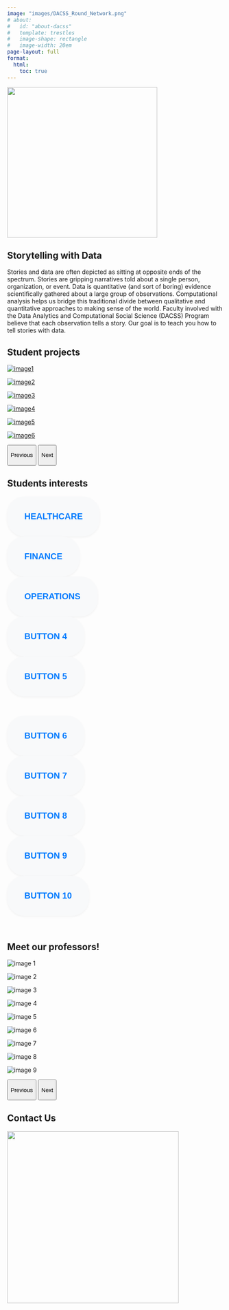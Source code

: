 ```yaml
---
image: "images/DACSS_Round_Network.png"
# about:
#   id: "about-dacss"
#   template: trestles
#   image-shape: rectangle
#   image-width: 20em
page-layout: full
format:
  html:
    toc: true
---
```


<!-- Center Align main image -->

::: {.d-flex .justify-content-center}
<img src="images/DACSS_Round_Network.png" class="rounded" width="350" height="350"/>
:::

::: {#about-dacss}
## Storytelling with Data

Stories and data are often depicted as sitting at opposite ends of the spectrum. Stories are gripping narratives told about a single person, organization, or event. Data is quantitative (and sort of boring) evidence scientifically gathered about a large group of observations. Computational analysis helps us bridge this traditional divide between qualitative and quantitative approaches to making sense of the world. Faculty involved with the Data Analytics and Computational Social Science (DACSS) Program believe that each observation tells a story. Our goal is to teach you how to tell stories with data.
:::

## Student projects

<link href="https://cdn.jsdelivr.net/npm/bootstrap@5.0.0-beta3/dist/css/bootstrap.min.css" rel="stylesheet" integrity="sha384-eOJMYsd53ii+scO/bJGFsiCZc+5NDVN2yr8+0RDqr0Ql0h+rP48ckxlpbzKgwra6" crossorigin="anonymous">

::: {#studentProjects .carousel .slide .w-100 .d-flex .justify-content-center data-ride="carousel"}
::: carousel-inner
::: {.carousel-item .active}
::: row
::: col-4
<a href="https://example1.com" target="_blank"> <img src="images/image1.jpg" alt="image1" class="img-fluid"/> </a>
:::

::: col-4
<a href="https://example2.com" target="_blank"> <img src="images/image2.jpg" alt="image2" class="img-fluid"/> </a>
:::

::: col-4
<a href="https://example3.com" target="_blank"> <img src="images/image3.jpg" alt="image3" class="img-fluid"/> </a>
:::
:::
:::

::: carousel-item
::: row
::: col-4
<a href="https://example4.com" target="_blank"> <img src="images/image4.jpg" alt="image4" class="img-fluid"/> </a>
:::

::: col-4
<a href="https://example5.com" target="_blank"> <img src="images/image5.jpg" alt="image5" class="img-fluid"/> </a>
:::

::: col-4
<a href="https://example6.com" target="_blank"> <img src="images/image6.jpg" alt="image6" class="img-fluid"/> </a>
:::
:::
:::
:::

<button class="carousel-control-prev" type="button" data-bs-target="#studentProjects" data-bs-slide="prev">

[Previous]{.visually-hidden}

</button>

<button class="carousel-control-next" type="button" data-bs-target="#studentProjects" data-bs-slide="next">

[Next]{.visually-hidden}

</button>
:::

```{=html}
<script src="https://cdn.jsdelivr.net/npm/bootstrap@5.0.0-beta3/dist/js/bootstrap.bundle.min.js" integrity="sha384-JEW9xMcG8R+pH31jmWH6WWP0WintQrMb4s7ZOdauHnUtxwoG2vI5DkLtS3qm9Ekf" crossorigin="anonymous"></script>
```
## Students interests

<!-- <button id="healthcare">Healthcare</button> -->

<!-- <button id="finance">Finance</button> -->

<!-- <button id="operations">Operations</button> -->

```{=html}
<style>
  .btn-light {
    background: #f8f9fa;
    border: none;
    border-radius: 40px;
    padding: 15px 40px;
    font-size: 20px;
    font-weight: bold;
    color: #007bff;
    text-transform: uppercase;
    box-shadow: 0 2px 5px rgba(0, 0, 0, 0.05);
    transition: all 0.3s ease;
    cursor: pointer;
  }
  .btn-light:hover {
    transform: translateY(-3px);
    box-shadow: 0 4px 8px rgba(0, 0, 0, 0.1);
  }
  .btn-light:active {
    transform: translateY(3px);
    box-shadow: 0 2px 4px rgba(0, 0, 0, 0.05);
  }
</style>
```
::: {.container .mt-5}
::: row
::: col-sm-2
<button id="healthcare" class="btn btn-light btn-block">

Healthcare

</button>
:::

::: col-sm-2
<button id="finance" class="btn btn-light btn-block">

Finance

</button>
:::

::: col-sm-2
<button id="operations" class="btn btn-light btn-block">

Operations

</button>
:::

::: col-sm-2
<button id class="btn btn-light btn-block">

Button 4

</button>
:::

::: col-sm-2
<button id class="btn btn-light btn-block">

Button 5

</button>
:::

<br>
:::

::: row
::: col-sm-2
<button id class="btn btn-light btn-block">

Button 6

</button>
:::

::: col-sm-2
<button id class="btn btn-light btn-block">

Button 7

</button>
:::

::: col-sm-2
<button id class="btn btn-light btn-block">

Button 8

</button>
:::

::: col-sm-2
<button id class="btn btn-light btn-block">

Button 9

</button>
:::

::: col-sm-2
<button id class="btn btn-light btn-block">

Button 10

</button>
:::
:::
:::

```{=html}
<script>
    document.getElementById("healthcare").addEventListener("click", function(){
        window.open("./people.html#category=healthcare", "_blank");
    });
    
    
    document.getElementById("finance").addEventListener("click", function(){
        window.open("./people.html#category=finance", "_blank");
    });
    
    document.getElementById("operations").addEventListener("click", function(){
        window.open("./people.html#category=operations", "_blank");
    });
</script>
```
<br>

## Meet our professors!

<!-- carousel for the professors -->

<link href="https://cdn.jsdelivr.net/npm/bootstrap@5.0.0-beta3/dist/css/bootstrap.min.css" rel="stylesheet" integrity="sha384-eOJMYsd53ii+scO/bJGFsiCZc+5NDVN2yr8+0RDqr0Ql0h+rP48ckxlpbzKgwra6" crossorigin="anonymous">

::: {#carouselExample .carousel .slide .w-75 .d-flex .justify-content-center data-ride="carousel"}
::: carousel-inner
::: {.carousel-item .active}
::: row
::: col-4
<img src="images/image1.jpg" alt="image 1" class="img-fluid"/>
:::

::: col-4
<img src="images/image2.jpg" alt="image 2" class="img-fluid"/>
:::

::: col-4
<img src="images/image3.jpg" alt="image 3" class="img-fluid"/>
:::
:::
:::

::: carousel-item
::: row
::: col-4
<img src="images/image4.jpg" alt="image 4" class="img-fluid"/>
:::

::: col-4
<img src="images/image5.jpg" alt="image 5" class="img-fluid"/>
:::

::: col-4
<img src="images/image6.jpg" alt="image 6" class="img-fluid"/>
:::
:::
:::

::: carousel-item
::: row
::: col-4
<img src="images/image7.jpg" alt="image 7" class="img-fluid"/>
:::

::: col-4
<img src="images/image8.jpg" alt="image 8" class="img-fluid"/>
:::

::: col-4
<img src="images/image9.jpg" alt="image 9" class="img-fluid"/>
:::
:::
:::
:::

<!-- Dont change the button buttons -->

<button class="carousel-control-prev" type="button" data-bs-target="#carouselExample" data-bs-slide="prev">

[Previous]{.visually-hidden}

</button>

<button class="carousel-control-next" type="button" data-bs-target="#carouselExample" data-bs-slide="next">

[Next]{.visually-hidden}

</button>
:::

```{=html}
<script src="https://cdn.jsdelivr.net/npm/bootstrap@5.0.0-beta3/dist/js/bootstrap.bundle.min.js" integrity="sha384-JEW9xMcG8R+pH31jmWH6WWP0WintQrMb4s7ZOdauHnUtxwoG2vI5DkLtS3qm9Ekf" crossorigin="anonymous"></script>
```
## Contact Us

::: container
::: row
::: {.col-sm-6 .d-flex .justify-content-center}
<img src="images/DACSS_Round_Network.png" class="rounded" width="400" height="400"/><br>
:::

::: col-sm-6
```{=html}
<script src="https://apps.elfsight.com/p/platform.js" defer></script>
```
::: elfsight-app-8bc17fb7-0408-491a-8576-0f96ea7c486f
:::
:::
:::
:::

<!-- <script src="https://apps.elfsight.com/p/platform.js" defer></script> -->

<!-- <div class="elfsight-app-8bc17fb7-0408-491a-8576-0f96ea7c486f"></div> -->
